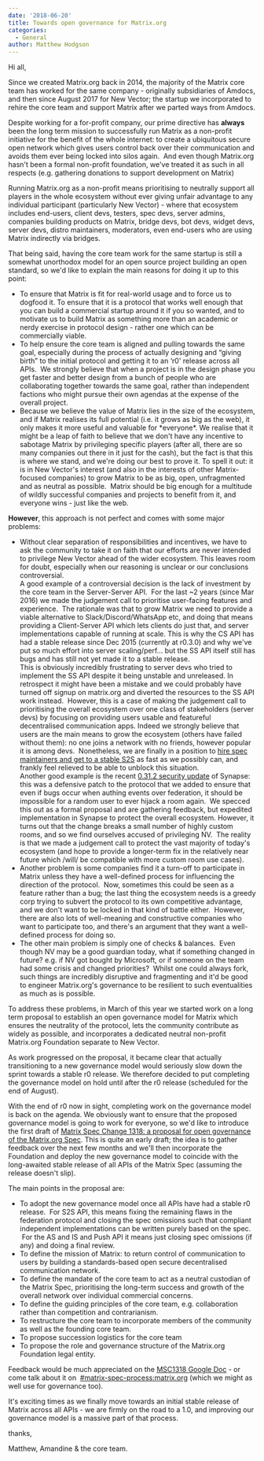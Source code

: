 ```yaml
---
date: '2018-06-20'
title: Towards open governance for Matrix.org
categories:
  - General
author: Matthew Hodgson
---
```


Hi all,

Since we created Matrix.org back in 2014, the majority of the Matrix core team has worked for the same company - originally subsidiaries of Amdocs, and then since August 2017 for New Vector; the startup we incorporated to rehire the core team and support Matrix after we parted ways from Amdocs.

Despite working for a for-profit company, our prime directive has <b>always</b> been the long term mission to successfully run Matrix as a non-profit initiative for the benefit of the whole internet: to create a ubiquitous secure open network which gives users control back over their communication and avoids them ever being locked into silos again.  And even though Matrix.org hasn't been a formal non-profit foundation, we've treated it as such in all respects (e.g. gathering donations to support development on Matrix)

Running Matrix.org as a non-profit means prioritising to neutrally support all players in the whole ecosystem without ever giving unfair advantage to any individual participant (particularly New Vector) - where that ecosystem includes end-users, client devs, testers, spec devs, server admins, companies building products on Matrix, bridge devs, bot devs, widget devs, server devs, distro maintainers, moderators, even end-users who are using Matrix indirectly via bridges.

That being said, having the core team work for the same startup is still a somewhat unorthodox model for an open source project building an open standard, so we'd like to explain the main reasons for doing it up to this point:
<ul>
 	<li style="font-weight: 400;">To ensure that Matrix is fit for real-world usage and to force us to dogfood it. To ensure that it is a protocol that works well enough that you can build a commercial startup around it if you so wanted, and to motivate us to build Matrix as something more than an academic or nerdy exercise in protocol design - rather one which can be commercially viable.</li>
 	<li style="font-weight: 400;">To help ensure the core team is aligned and pulling towards the same goal, especially during the process of actually designing and “giving birth” to the initial protocol and getting it to an ‘r0' release across all APIs.  We strongly believe that when a project is in the design phase you get faster and better design from a bunch of people who are collaborating together towards the same goal, rather than independent factions who might pursue their own agendas at the expense of the overall project.</li>
 	<li style="font-weight: 400;">Because we believe the value of Matrix lies in the size of the ecosystem, and if Matrix realises its full potential (i.e. it grows as big as the web), it only makes it more useful and valuable for *everyone*. We realise that it might be a leap of faith to believe that we don't have any incentive to sabotage Matrix by privileging specific players (after all, there are so many companies out there in it just for the cash), but the fact is that this is where we stand, and we're doing our best to prove it. To spell it out: it is in New Vector's interest (and also in the interests of other Matrix-focused companies) to grow Matrix to be as big, open, unfragmented and as neutral as possible.  Matrix should be big enough for a multitude of wildly successful companies and projects to benefit from it, and everyone wins - just like the web.</li>
</ul>
<b>However</b>, this approach is not perfect and comes with some major problems:
<ul>
 	<li style="font-weight: 400;">Without clear separation of responsibilities and incentives, we have to ask the community to take it on faith that our efforts are never intended to privilege New Vector ahead of the wider ecosystem. This leaves room for doubt, especially when our reasoning is unclear or our conclusions controversial.<br />A good example of a controversial decision is the lack of investment by the core team in the Server-Server API.  For the last ~2 years (since Mar 2016) we made the judgement call to prioritise user-facing features and experience.  The rationale was that to grow Matrix we need to provide a viable alternative to Slack/Discord/WhatsApp etc, and doing that means providing a Client-Server API which lets clients do just that, and server implementations capable of running at scale. This is why the CS API has had a stable release since Dec 2015 (currently at r0.3.0) and why we've put so much effort into server scaling/perf... but the SS API itself still has bugs and has still not yet made it to a stable release.<br />This is obviously incredibly frustrating to server devs who tried to implement the SS API despite it being unstable and unreleased. In retrospect it might have been a mistake and we could probably have turned off signup on matrix.org and diverted the resources to the SS API work instead.  However, this is a case of making the judgement call to prioritising the overall ecosystem over one class of stakeholders (server devs) by focusing on providing users usable and featureful decentralised communication apps. Indeed we strongly believe that users are the main means to grow the ecosystem (others have failed without them): no one joins a network with no friends, however popular it is among devs.  Nonetheless, we are finally in a position to <a href="https://matrix.org/blog/2018/06/15/this-week-in-matrix-2018-06-15/">hire spec maintainers and get to a stable S2S</a> as fast as we possibly can, and frankly feel relieved to be able to unblock this situation.<br />Another good example is the recent <a href="https://matrix.org/blog/2018/06/14/security-update-synapse-0-31-2/">0.31.2 security update</a><span style="font-weight: 400;"> of Synapse: this was a defensive patch to the protocol that we added to ensure that even if bugs occur when authing events over federation, it should be impossible for a random user to ever hijack a room again.  We specced this out as a formal proposal and are gathering feedback, but expedited implementation in Synapse to protect the overall ecosystem. However, it turns out that the change breaks a small number of highly custom rooms, and so we find ourselves accused of privileging NV.  The reality is that we made a judgement call to protect the vast majority of today's ecosystem (and hope to provide a longer-term fix in the relatively near future which /will/ be compatible with more custom room use cases).
</span>
</li>
 	<li style="font-weight: 400;"><span style="font-weight: 400;">Another problem is some companies find it a turn-off to participate in Matrix unless they have a well-defined process for influencing the direction of the protocol.  Now, sometimes this could be seen as a feature rather than a bug; the last thing the ecosystem needs is a greedy corp trying to subvert the protocol to its own competitive advantage, and we don't want to be locked in that kind of battle either.  However, there are also lots of well-meaning and constructive companies who want to participate too, and there's an argument that they want a well-defined process for doing so.
</span>
</li>
 	<li style="font-weight: 400;">The other main problem is simply one of checks &amp; balances.  Even though NV may be a good guardian today, what if something changed in future? e.g. if NV got bought by Microsoft, or if someone on the team had some crisis and changed priorities?  Whilst one could always fork, such things are incredibly disruptive and fragmenting and it'd be good to engineer Matrix.org's governance to be resilient to such eventualities as much as is possible.
</li>
</ul>
To address these problems, in March of this year we started work on a long term proposal to establish an open governance model for Matrix which ensures the neutrality of the protocol, lets the community contribute as widely as possible, and incorporates a dedicated neutral non-profit Matrix.org Foundation separate to New Vector.

As work progressed on the proposal, it became clear that actually transitioning to a new governance model would seriously slow down the sprint towards a stable r0 release. We therefore decided to put completing the governance model on hold until after the r0 release (scheduled for the end of August).

With the end of r0 now in sight, completing work on the governance model is back on the agenda. We obviously want to ensure that the proposed governance model is going to work for everyone, so we'd like to introduce the first draft of 
<a href="https://docs.google.com/document/d/1vASIt2v0UwKnUKHNEjA_P3SFCM0kcIUl1LQyM--ax04/edit#">Matrix Spec Change 1318: a proposal for open governance of the Matrix.org Spec</a>. This is quite an early draft; the idea is to gather feedback over the next few months and we'll then incorporate the Foundation and deploy the new governance model to coincide with the long-awaited stable release of all APIs of the Matrix Spec (assuming the release doesn't slip).

The main points in the proposal are:

<ul>
 	<li style="font-weight: 400;">To adopt the new governance model once all APIs have had a stable r0 release.  For S2S API, this means fixing the remaining flaws in the federation protocol and closing the spec omissions such that compliant independent implementations can be written purely based on the spec.  For the AS and IS and Push API it means just closing spec omissions (if any) and doing a final review.
</li>
 	<li style="font-weight: 400;">To define the mission of Matrix: to return control of communication to users by building a standards-based open secure decentralised communication network.
</li>
 	<li style="font-weight: 400;">To define the mandate of the core team to act as a neutral custodian of the Matrix Spec, prioritising the long-term success and growth of the overall network over individual commercial concerns.
</li>
 	<li style="font-weight: 400;">To define the guiding principles of the core team, e.g. collaboration rather than competition and contrarianism.
</li>
 	<li style="font-weight: 400;">To restructure the core team to incorporate members of the community as well as the founding core team.
</li>
 	<li style="font-weight: 400;">To propose succession logistics for the core team
</li>
 	<li style="font-weight: 400;">To propose the role and governance structure of the Matrix.org Foundation legal entity.
</li>
</ul>
Feedback would be much appreciated on the <a href="https://docs.google.com/document/d/1vASIt2v0UwKnUKHNEjA_P3SFCM0kcIUl1LQyM--ax04/edit#">MSC1318 Google Doc</a> - or come talk about it on 
<a href="https://matrix.to/#/#matrix-spec-process:matrix.org">#matrix-spec-process:matrix.org</a> (which we might as well use for governance too).


It's exciting times as we finally move towards an initial stable release of Matrix across all APIs - we are firmly on the road to a 1.0, and improving our governance model is a massive part of that process.

thanks,

Matthew, Amandine &amp; the core team.